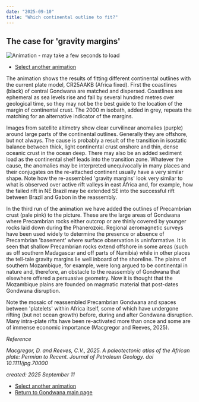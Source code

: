 ```yaml
---
date: "2025-09-10"
title: "Which continental outline to fit?"
---
```


## The case for 'gravity margins'

![Animation - may take a few seconds to load](./assets/Fit-1.gif)

* [Select another animation](../animations)

The animation shows the results of fitting different continental outlines with the current plate model, CR25AAKB (Africa fixed). First the coastlines (black) of central Gondwana are matched and dispersed.  Coastlines are ephemeral as sea levels rise and fall by several hundred metres over geological time, so they may not be the best guide to the location of the margin of continental crust. The 2000 m isobath, added in grey, repeats the matching for an alternative indicator of the margins.

Images from satellite altimetry show clear curvilinear anomalies (purple) around large parts of the continental outlines.  Generally they are offshore, but not always.  The cause is probably a result of the transition in isostatic balance between thick, light continental crust onshore and thin, dense oceanic crust in the ocean deep. There may also be an added sediment load as the continental shelf leads into the transition zone.  Whatever the cause, the anomalies may be interpreted unequivocally in many places and their conjugates on the re-attached continent usually have a very similar shape. Note how the re-assembled 'gravity margins' look very similar to what is observed over active rift valleys in east Africa and, for example, how the failed rift in NE Brazil may be extended SE into the successful rift between Brazil and Gabon in the reassembly.

In the third run of the animation we have added the outlines of Precambrian crust (pale pink) to the picture.  These are the large areas of Gondwana where Precambrian rocks either outcrop or are thinly covered by younger rocks laid down during the Phanerozoic.  Regional aeromagnetic surveys have been used widely to determine the presence or absence of Precambrian 'basement' where surface observation is uninformative. It is seen that shallow Precambrian rocks extend offshore in some areas (such as off southern Madagascar and off parts of Namibia) while in other places the tell-tale gravity margins lie well inboard of the shoreline. The plains of southern Mozambique, for example, were long argued to be continental in nature and, therefore, an obstacle to the reassembly of Gondwana that elsewhere offered a persuasive geometry.  Now it is thought that the Mozambique plains are founded on magmatic material that post-dates Gondwana disruption.

Note the mosaic of reassembled Precambrian Gondwana and spaces between 'platelets' within Africa itself, some of which have undergone rifting (but not ocean growth) before, during and after Gondwana disruption.  Many intra-plate rifts have been re-activated more than once and some are of immense economic importance (Macgregor and Reeves, 2025).

*Reference*

*Macgregor, D. and Reeves, C.V., 2025. A paleotectonic atlas of the African plate: Permian to Recent. Journal of Petroleum Geology. doi 10.1111/jpg.70000*

*created: 2025 September 11*

* [Select another animation](../animations)
* [Return to Gondwana main page](../../gondwana)

